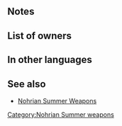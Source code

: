 {{Weapon Infobox
|tagid=SID_リリスの浮き輪
|weaponType=Axe
|weaponName={{PAGENAME}}
|might=10
|range=1
|effect=Grants Atk/Spd+1 to allies within 2 spaces during combat.
|cost=200
|exclusive=0
|statModifiers=0,10,0,0,0
|next=Lilith Floatie+
|promotionRarity=5
|promotionTier=1
|required=Steel Axe
|properties=
}}
==Notes==
{{Combat boosts}}
{{AlliesCombatEffect|effect=combat boost}}
==List of owners==
{{Skill Hero List}}

==In other languages==
{{OtherLanguages
|japanese=リリスの浮き輪
|german=Gummi-Lilith
|spanishEU=Flotador Lilith
|spanishLA=Flotador Lilith
|french=Bouée Lilith
|italian=Lilith gonfiabile
|chineseTW=莉莉絲的浮排
|portuguese=Boia Lilith
}}
==See also==
* [[Nohrian Summer Weapons]]
{{Weapons Navbox}}
[[Category:Nohrian Summer weapons]]